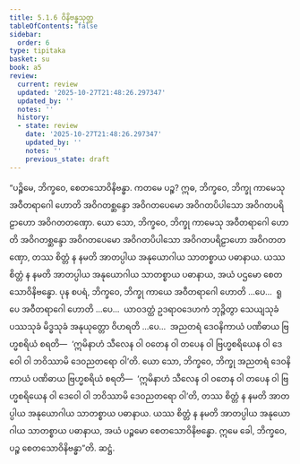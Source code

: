 ```yaml
---
title: 5.1.6 ဝိနိဗန္ဓသုတ္တ
tableOfContents: false
sidebar:
  order: 6
type: tipitaka
basket: su
book: a5
review:
  current: review
  updated: '2025-10-27T21:48:26.297347'
  updated_by: ''
  notes: ''
  history:
  - state: review
    date: '2025-10-27T21:48:26.297347'
    updated_by: ''
    notes: ''
    previous_state: draft
---
```



<ReviewStatus review={frontmatter.review} showDetails={true} />

<HypothesisAnnotation frontmatter={frontmatter} />

<DynamicBreadcrumb />

<Division number="206" book="a5" e="ch" v="16" p="218">

<Paragraph number="1205" book="a5">
“ပဉ္စိမေ, ဘိက္ခဝေ, စေတသောဝိနိဗန္ဓာ. ကတမေ ပဉ္စ? ဣဓ, ဘိက္ခဝေ, ဘိက္ခု ကာမေသု အဝီတရာဂေါ ဟောတိ အဝိဂတစ္ဆန္ဒော အဝိဂတပေမော အဝိဂတပိပါသော အဝိဂတပရိဠာဟော အဝိဂတတဏှော. ယော သော, ဘိက္ခဝေ, ဘိက္ခု ကာမေသု အဝီတရာဂေါ ဟောတိ အဝိဂတစ္ဆန္ဒော အဝိဂတပေမော အဝိဂတပိပါသော အဝိဂတပရိဠာဟော အဝိဂတတဏှော, တဿ စိတ္တံ န နမတိ အာတပ္ပါယ အနုယောဂါယ သာတစ္စာယ ပဓာနာယ. ယဿ စိတ္တံ န နမတိ အာတပ္ပါယ အနုယောဂါယ သာတစ္စာယ ပဓာနာယ, အယံ ပဌမော စေတသောဝိနိဗန္ဓော.
</Paragraph>

<Paragraph number="1206" book="a5">
ပုန စပရံ, ဘိက္ခဝေ, ဘိက္ခု ကာယေ အဝီတရာဂေါ ဟောတိ …ပေ…  ရူပေ အဝီတရာဂေါ ဟောတိ …ပေ…  ယာဝဒတ္ထံ ဥဒရာဝဒေဟကံ ဘုဉ္ဇိတွာ သေယျသုခံ ပဿသုခံ မိဒ္ဓသုခံ အနုယုတ္တော ဝိဟရတိ …ပေ…  အညတရံ ဒေဝနိကာယံ ပဏိဓာယ ဗြဟ္မစရိယံ စရတိ—  ‘ဣမိနာဟံ သီလေန ဝါ ဝတေန ဝါ တပေန ဝါ ဗြဟ္မစရိယေန ဝါ ဒေဝေါ ဝါ ဘဝိဿာမိ ဒေဝညတရော ဝါ’တိ. ယော သော, ဘိက္ခဝေ, ဘိက္ခု အညတရံ ဒေဝနိကာယံ ပဏိဓာယ ဗြဟ္မစရိယံ စရတိ—  ‘ဣမိနာဟံ သီလေန ဝါ ဝတေန ဝါ တပေန ဝါ ဗြဟ္မစရိယေန ဝါ ဒေဝေါ ဝါ ဘဝိဿာမိ ဒေဝညတရော ဝါ’တိ, တဿ စိတ္တံ န နမတိ အာတပ္ပါယ အနုယောဂါယ သာတစ္စာယ ပဓာနာယ. ယဿ စိတ္တံ န နမတိ အာတပ္ပါယ အနုယောဂါယ သာတစ္စာယ ပဓာနာယ, အယံ ပဉ္စမော စေတသောဝိနိဗန္ဓော. ဣမေ ခေါ, ဘိက္ခဝေ, ပဉ္စ စေတသောဝိနိဗန္ဓာ”တိ.

</Paragraph>
</Division>

<Paragraph number="1207" type="center" book="a5">
ဆဋ္ဌံ.
</Paragraph>